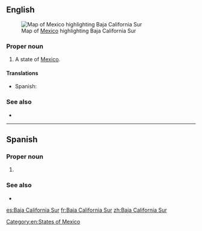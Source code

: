 ==English==
[[File:Mexico map, MX-BCS.svg|thumb|Map of [[Mexico]] highlighting Baja California Sur]]

===Proper noun===
{{en-proper noun}}

# A state of [[Mexico]].

====Translations====
{{trans-top|state of Mexico}}
* Spanish: {{t+|es|Baja California Sur|f}}
{{trans-mid}}
{{trans-bottom}}

[[Category:en:States of Mexico]]

===See also===
* {{pedialite}}

----

==Spanish==

===Proper noun===
{{es-proper noun|f}}

# {{place|es|state|c/Mexico}}

===See also===
* {{pedialite|lang=es}}

[[es:Baja California Sur]]
[[fr:Baja California Sur]]
[[zh:Baja California Sur]]